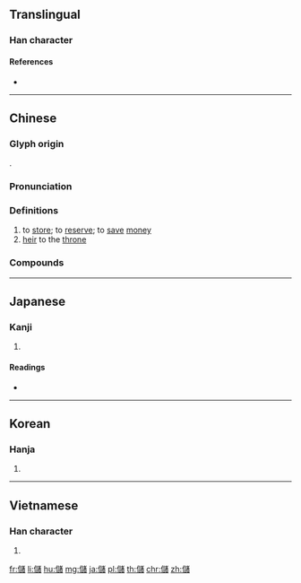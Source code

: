{{character info/new}}
{{also|储}}
==Translingual==

===Han character===
{{Han char|rn=9|rad=人|as=16|sn=18|four=24260|canj=OYRA|ids=⿰亻諸}}

====References====
* {{Han ref|kx=0121.200|dkj=01284|dj=0256.060|hdz=10235.090|uh=5132|ud=20786|bh=C078|bd=49272}}

----

==Chinese==
{{zh-forms|s=储}}

===Glyph origin===
{{Han etym}}
{{Han compound|人|諸|c1=s|c2=p|ls=psc}}.

===Pronunciation===
{{zh-pron
|m=儲
|c=cyu5,cou5,cyu4,cyu1
|c_note=cyu5 - literary (common); cou5 - vernacular (common, “to store up; to save”); cyu4 - literary (prescribed); cyu1 - rare
|h=pfs=chhù
|mn=xm,twv:thú/qz:thîr/qz:thír/zz:thí/tw:tû/twv:thû
|mn-t=tu5
|mc=y
|oc=y
|cat=v,n
}}

===Definitions===
{{zh-hanzi}}

# to [[store]]; to [[reserve]]; to [[save]] [[money]]
# [[heir]] to the [[throne]]

===Compounds===
{{zh-der|儲藏室|儲蓄:save, store, put aside, deposit (money)|儲存:save, store, put aside (objects)|儲水庫:storage tank for water, reservoir|儲君:heir to the throne|王儲|東儲|儲款|冬儲|儲積|儲蓄銀行|倉儲|強迫儲蓄|儲運|儲幣|儲蓄券|儲齡|儲蓄存款|家無斗儲|儲水量|儲油構造|儲胥|儲藏|儲訓|儲備幹部|儲存單位|儲備|儲備銀行|儲值票|廣儲司|皇儲|活儲|斗儲|才儲八斗|積儲|耐儲大蒜|邊儲|薪儲之費|郵政儲金|超儲}}

----

==Japanese==

===Kanji===
{{ja-kanji|grade=|rs=人16}}

# {{defn|lang=ja|sort=人16}}

====Readings====
* {{ja-readings|on=[[ちょ]] (cho)|kun=[[そえ]] (soe), [[たくわえる]] (takuwaeru), [[もうける]] (mōkeru), [[もうかる]] (mōkaru)}}

----

==Korean==

===Hanja===
{{ko-hanja|hangeul=저|rv=jeo|mr=chŏ}}

# {{defn|lang=ko|sort=人16}}

----

==Vietnamese==

===Han character===
{{vi-hantu|[[trữ]], [[trừ]]|rs=人16}}

# {{defn|lang=vi|sort=人16}}

[[fr:儲]]
[[li:儲]]
[[hu:儲]]
[[mg:儲]]
[[ja:儲]]
[[pl:儲]]
[[th:儲]]
[[chr:儲]]
[[zh:儲]]